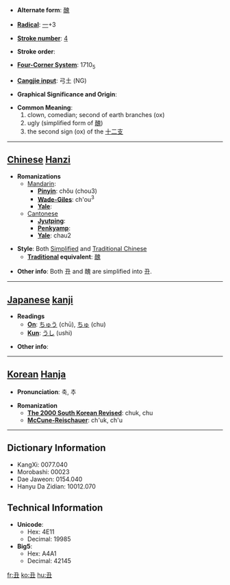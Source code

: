 * '''Alternate form''': [[醜]]

* '''[[Wiktionary:Chinese radical index| Radical]]''': [[Wiktionary:Chinese radical index 一|一]]+3

* '''[[Wiktionary:Chinese total strokes index|Stroke number]]''': [[Wiktionary:Chinese total strokes index 4|4]]

* '''Stroke order''': 

* '''[[Wiktionary:Chinese four corner index|Four-Corner System]]''': 1710<sub>5</sub>

* '''[[Wiktionary:Chinese Cangjie index|Cangjie input]]''': 弓土 (NG)

* '''Graphical Significance and Origin''': 

* '''Common Meaning''': 
*#clown, comedian; second of earth branches (ox)
*#ugly (simplified form of [[醜]])
*# the second sign (ox) of the [[十二支]] <!-- Apparently the Chinese use 牛 instead. -->
----

== [[Chinese]] [[Hanzi]] ==

* '''Romanizations'''
** [[Mandarin]]:
*** '''[[Pinyin]]''': chǒu (chou3)
*** '''[[Wade-Giles]]''': ch'ou<sup>3</sup>
*** '''[[Yale]]''': 
**[[Cantonese]]
***'''[[Jyutping]]''':
***'''[[Penkyamp]]''': 
***'''[[Yale]]''': chau2

* '''Style''': Both [[Simplified Chinese|Simplified]] and [[Traditional Chinese]]
** '''[[Traditional Chinese|Traditional]] equivalent''': [[醜]]

* '''Other info''': Both 丑 and 醜 are simplified into 丑.

----

== [[Japanese]] [[kanji]] ==

* '''Readings'''
** '''[[On]]''': [[ちゅう]] (chū), [[ちゅ]] (chu)
** '''[[Kun]]''': [[うし]] (ushi)

* '''Other info''':  

----

== [[Korean]] [[Hanja]] ==

* '''Pronunciation''': 축, 추

* '''Romanization'''
** '''[[The 2000 South Korean Revised Romanization|The 2000 South Korean Revised]]''': chuk, chu
** '''[[McCune-Reischauer]]''': ch'uk, ch'u

----

== Dictionary Information ==

* KangXi: 0077.040
* Morobashi: 00023
* Dae Jaweon: 0154.040
* Hanyu Da Zidian: 10012.070

== Technical Information ==

* '''Unicode''':
** Hex: 4E11
** Decimal: 19985
* '''Big5''':
** Hex: A4A1
** Decimal: 42145

[[fr:丑]]
[[ko:丑]]
[[hu:丑]]